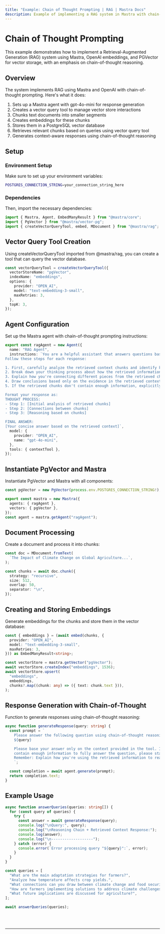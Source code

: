 ```yaml
---
title: "Example: Chain of Thought Prompting | RAG | Mastra Docs"
description: Example of implementing a RAG system in Mastra with chain-of-thought reasoning using OpenAI and PGVector.
---
```



# Chain of Thought Prompting

This example demonstrates how to implement a Retrieval-Augmented Generation (RAG) system using Mastra, OpenAI embeddings, and PGVector for vector storage, with an emphasis on chain-of-thought reasoning.

## Overview

The system implements RAG using Mastra and OpenAI with chain-of-thought prompting. Here's what it does:

1. Sets up a Mastra agent with gpt-4o-mini for response generation
2. Creates a vector query tool to manage vector store interactions
3. Chunks text documents into smaller segments
4. Creates embeddings for these chunks
5. Stores them in a PostgreSQL vector database
6. Retrieves relevant chunks based on queries using vector query tool
7. Generates context-aware responses using chain-of-thought reasoning

## Setup

### Environment Setup

Make sure to set up your environment variables:

```bash filename=".env"
POSTGRES_CONNECTION_STRING=your_connection_string_here
```

### Dependencies

Then, import the necessary dependencies:

```typescript copy showLineNumbers filename="src/mastra/index.ts"
import { Mastra, Agent, EmbedManyResult } from "@mastra/core";
import { PgVector } from "@mastra/vector-pg";
import { createVectorQueryTool, embed, MDocument } from "@mastra/rag";
```

## Vector Query Tool Creation

Using createVectorQueryTool imported from @mastra/rag, you can create a tool that can query the vector database.

```typescript copy showLineNumbers{4} filename="src/mastra/index.ts"
const vectorQueryTool = createVectorQueryTool({
  vectorStoreName: "pgVector",
  indexName: "embeddings",
  options: {
    provider: "OPEN_AI",
    model: "text-embedding-3-small",
    maxRetries: 3,
  },
  topK: 3,
});
```

## Agent Configuration

Set up the Mastra agent with chain-of-thought prompting instructions:

```typescript copy showLineNumbers{15} filename="src/mastra/index.ts"
export const ragAgent = new Agent({
  name: "RAG Agent",
  instructions: `You are a helpful assistant that answers questions based on the provided context.
Follow these steps for each response:

1. First, carefully analyze the retrieved context chunks and identify key information.
2. Break down your thinking process about how the retrieved information relates to the query.
3. Explain how you're connecting different pieces from the retrieved chunks.
4. Draw conclusions based only on the evidence in the retrieved context.
5. If the retrieved chunks don't contain enough information, explicitly state what's missing.

Format your response as:
THOUGHT PROCESS:
- Step 1: [Initial analysis of retrieved chunks]
- Step 2: [Connections between chunks]
- Step 3: [Reasoning based on chunks]

FINAL ANSWER:
[Your concise answer based on the retrieved context]`,
  model: {
    provider: "OPEN_AI",
    name: "gpt-4o-mini",
  },
  tools: { contextTool },
});
```

## Instantiate PgVector and Mastra

Instantiate PgVector and Mastra with all components:

```typescript copy showLineNumbers{41} filename="src/mastra/index.ts"
const pgVector = new PgVector(process.env.POSTGRES_CONNECTION_STRING!);

export const mastra = new Mastra({
  agents: { ragAgent },
  vectors: { pgVector },
});
const agent = mastra.getAgent("ragAgent");
```

## Document Processing

Create a document and process it into chunks:

```typescript copy showLineNumbers{49} filename="src/mastra/index.ts"
const doc = MDocument.fromText(
  `The Impact of Climate Change on Global Agriculture...`,
);

const chunks = await doc.chunk({
  strategy: "recursive",
  size: 512,
  overlap: 50,
  separator: "\n",
});
```

## Creating and Storing Embeddings

Generate embeddings for the chunks and store them in the vector database:

```typescript copy showLineNumbers{58} filename="src/mastra/index.ts"
const { embeddings } = (await embed(chunks, {
  provider: "OPEN_AI",
  model: "text-embedding-3-small",
  maxRetries: 3,
})) as EmbedManyResult<string>;

const vectorStore = mastra.getVector("pgVector");
await vectorStore.createIndex("embeddings", 1536);
await vectorStore.upsert(
  "embeddings",
  embeddings,
  chunks?.map((chunk: any) => ({ text: chunk.text })),
);
```

## Response Generation with Chain-of-Thought

Function to generate responses using chain-of-thought reasoning:

```typescript copy showLineNumbers{72} filename="src/mastra/index.ts"
async function generateResponse(query: string) {
  const prompt = `
    Please answer the following question using chain-of-thought reasoning:
    ${query}

    Please base your answer only on the context provided in the tool. If the context doesn't 
    contain enough information to fully answer the question, please state that explicitly.
    Remember: Explain how you're using the retrieved information to reach your conclusions.
    `;

  const completion = await agent.generate(prompt);
  return completion.text;
}
```

## Example Usage

```typescript copy showLineNumbers{86} filename="src/mastra/index.ts"
async function answerQueries(queries: string[]) {
  for (const query of queries) {
    try {
      const answer = await generateResponse(query);
      console.log("\nQuery:", query);
      console.log("\nReasoning Chain + Retrieved Context Response:");
      console.log(answer);
      console.log("\n-------------------");
    } catch (error) {
      console.error(`Error processing query "${query}":`, error);
    }
  }
}

const queries = [
  "What are the main adaptation strategies for farmers?",
  "Analyze how temperature affects crop yields.",
  "What connections can you draw between climate change and food security?",
  "How are farmers implementing solutions to address climate challenges?",
  "What future implications are discussed for agriculture?",
];

await answerQueries(queries);
```

<br />
<br />
<hr className="dark:border-[#404040] border-gray-300" />
<br />
<br />
<GithubLink
  link={
    "https://github.com/mastra-ai/mastra/blob/main/examples/basics/rag/cot-rag"
  }
/>
